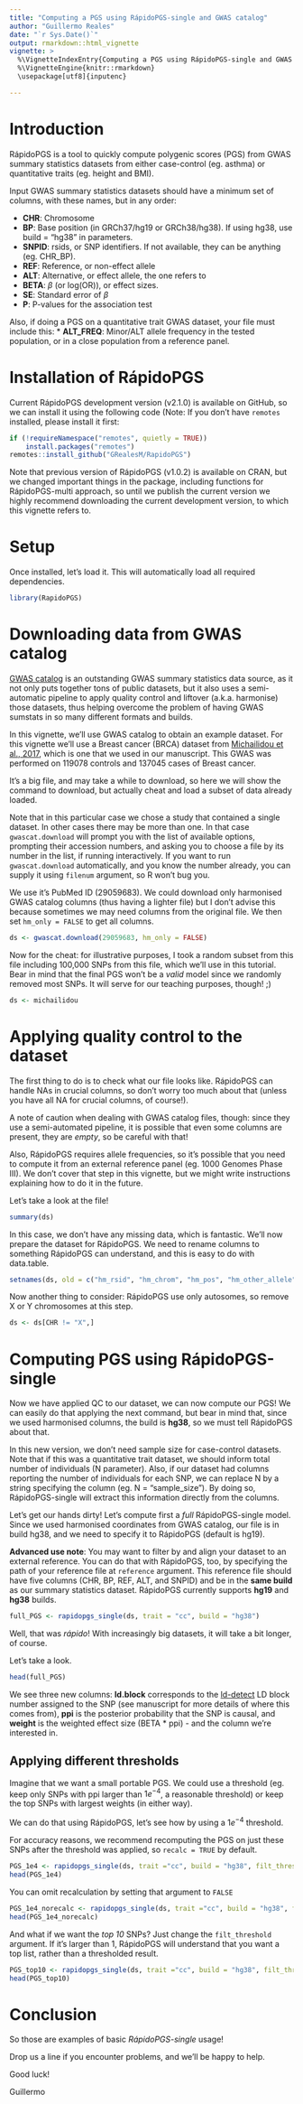 ```yaml
---
title: "Computing a PGS using RápidoPGS-single and GWAS catalog"
author: "Guillermo Reales"
date: "`r Sys.Date()`"
output: rmarkdown::html_vignette
vignette: >
  %\VignetteIndexEntry{Computing a PGS using RápidoPGS-single and GWAS catalog}
  %\VignetteEngine{knitr::rmarkdown}
  \usepackage[utf8]{inputenc}

---
```


# Introduction

RápidoPGS is a tool to quickly compute polygenic scores (PGS) from GWAS summary statistics datasets from either case-control (eg. asthma) or quantitative traits (eg. height and BMI).

Input GWAS summary statistics datasets should have a minimum set of columns, 
with these names, but in any order:

* **CHR**: Chromosome 
* **BP**: Base position (in GRCh37/hg19 or GRCh38/hg38). If using hg38, use build = "hg38" in parameters.
* **SNPID**: rsids, or SNP identifiers. If not available, they can be anything (eg. CHR_BP).
* **REF**: Reference, or non-effect allele
* **ALT**: Alternative, or effect allele, the one \eqn{\beta} refers to
* **BETA**: $\beta$ (or log(OR)), or effect sizes.
* **SE**: Standard error of $\beta$
* **P**: P-values for the association test

Also, if doing a PGS on a quantitative trait GWAS dataset, your file must include this:
* **ALT_FREQ**: Minor/ALT allele frequency in the tested population, or in a close population from a reference panel. 


# Installation of RápidoPGS

Current RápidoPGS development version (v2.1.0) is available on GitHub, so we can install it using the following code (Note: If you don't have `remotes` installed, please install it first:

```r
if (!requireNamespace("remotes", quietly = TRUE))
    install.packages("remotes")
remotes::install_github("GRealesM/RapidoPGS")
```

Note that previous version of RápidoPGS (v1.0.2) is available on CRAN, but we changed important things in the package, including functions for RápidoPGS-multi approach, so until we publish the current version we highly recommend downloading the current development version, to which this vignette refers to.


# Setup

Once installed, let's load it. This will automatically load all required dependencies.

```r
library(RapidoPGS)
```

# Downloading data from GWAS catalog

[GWAS catalog](https://www.ebi.ac.uk/gwas/) is an outstanding GWAS summary statistics data source, as it not only puts together tons of public datasets, but it also uses a semi-automatic pipeline to apply quality control and liftover (a.k.a. harmonise) those datasets, thus helping overcome the problem of having GWAS sumstats in so many different formats and builds.

In this vignette, we'll use GWAS catalog to obtain an example dataset. For this vignette we'll use a Breast cancer (BRCA) dataset from [Michailidou et al., 2017](https://www.nature.com/articles/nature24284), which is one that we used in our manuscript. This GWAS was performed on 119078 controls and 137045 cases of Breast cancer.

It's a big file, and may take a while to download, so here we will show the command to download, but actually cheat and load a subset of data already loaded.

Note that in this particular case we chose a study that contained a single dataset. In other cases there may be more than one. In that case `gwascat.download` will prompt you with the list of available options, prompting their accession numbers, and asking you to choose a file by its number in the list, if running interactively. If you want to run `gwascat.download` automatically, and you know the number already, you can supply it using `filenum` argument, so R won't bug you. 

We use it's PubMed ID (29059683). We could download only harmonised GWAS catalog columns (thus having a lighter file) but I don't advise this because sometimes we may need columns from the original file. We then set `hm_only = FALSE` to get all columns.

```r
ds <- gwascat.download(29059683, hm_only = FALSE)
```


Now for the cheat: for illustrative purposes, I took a random subset from this file including 100,000 SNPs from this file, which we'll use in this tutorial. Bear in mind that the final PGS won't be a *valid* model since we randomly removed most SNPs. It will serve for our teaching purposes, though! ;)


```r
ds <- michailidou
```


# Applying quality control to the dataset

The first thing to do is to check what our file looks like. RápidoPGS can handle NAs in crucial columns, so don't worry too much about that (unless you have all NA for crucial columns, of course!).

A note of caution when dealing with GWAS catalog files, though: since they use a semi-automated pipeline, it is possible that even some columns are present, they are *empty*, so be careful with that! 

Also, RápidoPGS requires allele frequencies, so it's possible that you need to compute it from an external reference panel (eg. 1000 Genomes Phase III). We don't cover that step in this vignette, but we might write instructions explaining how to do it in the future.

Let's take a look at the file!

```r
summary(ds)
```
In this case, we don't have any missing data, which is fantastic. We'll now prepare the dataset for RápidoPGS. We need to rename columns to something RápidoPGS can understand, and this is easy to do with data.table.

```r
setnames(ds, old = c("hm_rsid", "hm_chrom", "hm_pos", "hm_other_allele", "hm_effect_allele", "hm_beta", "hm_effect_allele_frequency", "standard_error", "p_value"), new=c("SNPID","CHR", "BP","REF", "ALT", "BETA", "ALT_FREQ", "SE", "P"))
```

Now another thing to consider: RápidoPGS use only autosomes, so remove X or Y chromosomes at this step.

```r
ds <- ds[CHR != "X",]
```


# Computing PGS using RápidoPGS-single

Now we have applied QC to our dataset, we can now compute our PGS!
We can easily do that applying the next command, but bear in mind that, since we used harmonised columns, the build is **hg38**, so we must tell RápidoPGS about that.

In this new version, we don't need sample size for case-control datasets.
Note that if this was a quantitative trait dataset, we should inform total number of individuals (N parameter). Also, if our dataset had columns reporting the number of individuals for each SNP, we can replace N by a string specifying the column (eg. N = "sample_size"). By doing so, RápidoPGS-single will extract this information directly from the columns.

Let's get our hands dirty! Let's compute first a *full* RápidoPGS-single model. 
Since we used harmonised coordinates from GWAS catalog, our file is in build hg38, and we need to specify it to RápidoPGS (default is hg19). 

**Advanced use note**: You may want to filter by and align your dataset to an external reference. You can do that with RápidoPGS, too, by specifying the path of your reference file at `reference` argument. This reference file should have five columns (CHR, BP, REF, ALT, and SNPID) and be in the **same build** as our summary statistics dataset. RápidoPGS currently supports **hg19** and **hg38** builds.

```r
full_PGS <- rapidopgs_single(ds, trait = "cc", build = "hg38")
```

Well, that was *rápido*! With increasingly big datasets, it will take a bit longer, of course.

Let's take a look.

```r
head(full_PGS)
```

We see three new columns: **ld.block** corresponds to the [ld-detect](https://www.ncbi.nlm.nih.gov/pmc/articles/PMC4731402/) LD block number assigned to the SNP (see manuscript for more details of where this comes from), **ppi** is the posterior probability that the SNP is causal, and **weight** is the weighted effect size (BETA * ppi) - and the column we're interested in.


## Applying different thresholds

Imagine that we want a small portable PGS.  We could use a threshold (eg. keep only SNPs with ppi larger than $1e^{-4}$, a reasonable threshold) or keep the top SNPs with largest weights (in either way).

We can do that using RápidoPGS, let's see how by using a $1e^{-4}$ threshold.

For accuracy reasons, we recommend recomputing the PGS on just these SNPs after the threshold was applied, so `recalc = TRUE` by default. 

```r
PGS_1e4 <- rapidopgs_single(ds, trait ="cc", build = "hg38", filt_threshold = 1e-4)
head(PGS_1e4)
```

You can omit recalculation by setting that argument to `FALSE`

```r
PGS_1e4_norecalc <- rapidopgs_single(ds, trait ="cc", build = "hg38", filt_threshold = 1e-4, recalc = FALSE)
head(PGS_1e4_norecalc)
```

And what if we want the *top 10* SNPs? Just change the `filt_threshold` argument. If it's larger than 1, RápidoPGS will understand that you want a top list, rather than a thresholded result.

```r
PGS_top10 <- rapidopgs_single(ds, trait ="cc", build = "hg38", filt_threshold = 10)
head(PGS_top10)
```


# Conclusion

So those are examples of basic *RápidoPGS-single* usage! 

Drop us a line if you encounter problems, and we'll be happy to help.

Good luck!


Guillermo
